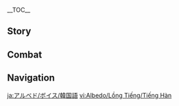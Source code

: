 {{CharacterTabs}}
{{LanguageTabs}}

__TOC__
==Story==
{{VO/Story
|character           = Albedo
|language            = ko
|name                = 알베도
|vo_01_01_title      = 첫 만남…
|vo_01_01_subtitle   = Hello
|vo_01_01_file       = VO_{language}{character} Hello.ogg
|vo_01_01_tx         = 난 페보니우스 기사단의 수석 연금술사, 알베도야. 네 몸에 있는 별바다의 기운을 가까이서 연구해보고 싶어. 앞으로 너랑 단둘이 자주 볼 것 같네
|vo_01_01_rm         = Nan peboniuseu gisadan-ui suseok yeongeumsulsa, Albedoya. Ne mom'e itneun byeolbada-ui giun'eul gakkaiseo yeonguhaebogo sipeo. Apeureo neorang danduli jaju bol geot gatne.
|vo_02_01_title      = 잡담・사생
|vo_02_01_subtitle   = Chat: Still Life
|vo_02_01_file       = VO_{language}{character} Chat - Still Life.ogg
|vo_02_01_tx         = 경치 좋군~ 쉬어갈 겸 그림으로 남겨야겠어
|vo_02_01_rm         = Gyeongchi jotgun~ Swieogal gyeom geurimeuro namgyeoyagesseo.
|vo_02_02_title      = 잡담・탐구
|vo_02_02_subtitle   = Chat: Investigation
|vo_02_02_file       = VO_{language}{character} Chat - Investigation.ogg
|vo_02_02_tx         = 「세계의 진실」은… 도대체 뭘까?
|vo_02_02_rm         = "Segye-ui Jinsil"eun... Dodeche mwolkka?
|vo_02_03_title      = 잡담・회고
|vo_02_03_subtitle   = Chat: Reminiscing
|vo_02_03_file       = VO_{language}{character} Chat - Reminiscing.ogg
|vo_02_03_tx         = 두 발로 직접 땅을 측량해 「미지의 영역」을 알아가는… 그 느낌이 그립군
|vo_02_03_rm         = Du ballo jikjeop ddang'eul cheukryanghae "Miji-ui Yeongyeok"eul alageneun... Geu neukkim'i geuripgeun.

<!-- Weather -->
|vo_03_01_title      = 비가 올 때…
|vo_03_01_subtitle   = When It Rains
|vo_03_01_file       = VO_{language}{character} When It Rains.ogg
|vo_03_01_tx         = 땅이 촉촉해서 폭탄열매 뿌리를 채집하기 좋겠어. 괜찮아, 내가 하면 돼
|vo_03_01_rm         = Ddang'i chokchokhaeseo poktanyeolmae ppurireul chaejiphagi jokesseo.
|vo_03_02_title      = 눈이 올 때…
|vo_03_02_subtitle   = When It Snows
|vo_03_02_file       = VO_{language}{character} When It Snows.ogg
|vo_03_02_tx         = 스승님…
|vo_03_02_rm         = Seuseungnim...
|vo_03_03_title      = 햇살이 좋을 때…
|vo_03_03_subtitle   = When the Sun Is Out
|vo_03_03_file       = VO_{language}{character} When the Sun Is Out.ogg
|vo_03_03_tx         = 빛도 잘 들고 생물들의 움직임도 활발해. 흠, 그림 그리기 딱 좋군
|vo_03_03_rm         = Bitdo jal deulgo saengmuldeul-ui umjigimdo hwalbalhae. Heum, geurim geurigi ddak jotgun.
|vo_04_01_title      = 아침 인사…
|vo_04_01_subtitle   = Good Morning
|vo_04_01_file       = VO_{language}{character} Good Morning.ogg
|vo_04_01_tx         = 좋은 아침, 고대 유물 찾으러 갈 준비 됐어?
|vo_04_01_rm         = Joeun achim, godae yumul chajeureo gal junbi dwaesseo?
|vo_04_02_title      = 점심 인사…
|vo_04_02_subtitle   = Good Afternoon
|vo_04_02_file       = VO_{language}{character} Good Afternoon.ogg
|vo_04_02_tx         = 안녕, 네 발소리를 들었어. 공방 밖은 너무 시끌벅적하다니깐
|vo_04_02_rm         = Annyeong, ne balsorireul deuleosseo. Gongbang bakkeun neomu sikkeulbeokjeokhadanikkan.
|vo_04_03_title      = 저녁 인사…
|vo_04_03_subtitle   = Good Evening
|vo_04_03_file       = VO_{language}{character} Good Evening.ogg
|vo_04_03_tx         = 밖이 드디어 조용해졌네, 후
|vo_04_03_rm         = Bakki deudieo joyonghaejyeotne, hu.
|vo_04_04_title      = 굿나잇…
|vo_04_04_subtitle   = Good Night
|vo_04_04_file       = VO_{language}{character} Good Night.ogg
|vo_04_04_tx         = 잘자, 먼저 가서 쉬어. 난 마지막 실험도 끝내버리려고. 그렇게 궁금하면… 내일 다시 왔을 때, 실험 결과에 대해 토론해보자
|vo_04_04_rm         = Jalja, meonjeo gaseo swieo. Nan majimak silheoldo kkeutnaebeoriryeogo. Geureotge gunggeumhamyeon... Naeil dasi wasseul ddae, silheom gyeolgwae daehae toronhaeboja.
|vo_05_01_title      = {name} 자신의 천재성에 대해…
|vo_05_01_subtitle   = About {character}: Genius
|vo_05_01_file       = VO_{language}{character} About {character} - Genius.ogg
|vo_05_01_tx         = 천재? 사람들이 날 그렇게 부르지만… 사실 난 그렇게 생각하지 않아
|vo_05_01_rm         = Cheonjae? Saramdeuli nal geureotge bureujiman... Sasil nan geurotge saenggakhaji ana.
|vo_05_02_title      = {name} 자신의 인간관계에 대해…
|vo_05_02_subtitle   = About {character}: Socializing
|vo_05_02_file       = VO_{language}{character} About {character} - Socializing.ogg
|vo_05_02_tx         = 사람 사귀는 건… 귀찮아. 한번 맺은 관계는 꾸준히 신경 써야지 연락이라도 끊겼다간 다시 회복하는데 더 많은 시간이 걸린다고…
|vo_05_02_rm         = Saram sagwineun geon... Gwichana. Hanbeon maejeun gwangyeneun kkujunhi singyeong sseoyaji yeonrakirado kkeunkyeotdagan dasi hoebokhaneunde deo maneun sigan'i geollindago.
|vo_06_01_title      = 우리에 대해・실험
|vo_06_01_subtitle   = About Us: Experiments
|vo_06_01_file       = VO_{language}{character} About Us - Experiments.ogg
|vo_06_01_tx         = 너… 나랑 실험하려는 거야? 영광인걸?<br>아, 긴장하지 마. 내 실험은 위험하지만 애꿎은 사람은 보통 안 다쳐
|vo_06_01_rm         = Neo... Narang silheomharyeoneun geoya? Yeonggwangingeol?<br>A, ginhanghaji ma. Nae silheomeun wiheomhajiman aekkujeun sarameun botong an dachyeo.
|vo_06_02_title      = 우리에 대해・조수
|vo_06_02_subtitle   = About Us: Assistant
|vo_06_02_friendship = 6
|vo_06_02_file       = VO_{language}{character} About Us - Assistant.ogg
|vo_06_02_tx         = 내 조수가 되어줄래? 옆에서 여러 번 지켜봤으니 분명 잘할 거야. 걱정 마, 처음이어도 내가 옆에 있으니까 괜찮을 거야. 내가 좀 잘 가르치거든, 물론 네 천부적인 재능도 믿어
|vo_06_02_rm         = Nae josuga doeeojullae? Yeopeseo yeoreo beon jikyeobwasseuji bunmyeong jalhal geoya. Geokjeong ma, cheoeumieodo naega yeope isseunikka gwaenchaneul geoya. Naega jom jal gareuchigeodeun, mullon ne cheonbujeogin jaeneungdo mideo.
|vo_07_01_title      = 「신의 눈」에 대해…
|vo_07_01_subtitle   = About the [[Vision]]
|vo_07_01_friendship = 4
|vo_07_01_file       = VO_{language}{character} About the Vision.ogg
|vo_07_01_tx         = 「신의 눈」? 비커랑 도가니와 다를 바 없는 그냥 실험 도구일 뿐이야. 단 하나, 흥미로운 점은 그 원리인데… 언젠가 연구해서 밝힐 거야. 그저 시간문제일 뿐이지~
|vo_07_01_rm         = "Sin-ui Nun"? Bikeorang doganiwa dareul bal eopneun geunyang silheom doguil ppuniya. Dan hana, heungmiroun jeomeun geu wonriinde... Eonjenga yeonguhaeso balkil geoya. Geujo siganmunjeil ppuniji~
|vo_07_02_title      = 하고 싶은 이야기…
|vo_07_02_subtitle   = Something to Share
|vo_07_02_friendship = 4
|vo_07_02_file       = VO_{language}{character} Something to Share.ogg
|vo_07_02_tx         = 네가 거절하면 속상할 것 같아서 말을 꺼내기 어려웠어…<br>음… 네 옆에 날아다니는 그 녀석이 궁금한데 내가 연구 좀 해봐도 될까?
|vo_07_02_rm         = Nega geojeolhamyeon soksanghal geot gataseo maleul kkeonaegi eoryeowosseo...<br>Eum... Ne yeope naladanineun geu nyeoseogi gunggeumhande naega yeongu jom haebwado doelkka?
|vo_07_03_title      = 흥미있는 일…
|vo_07_03_subtitle   = Interesting Things
|vo_07_03_file       = VO_{language}{character} Interesting Things.ogg
|vo_07_03_tx         = 석화 고목에 관한 걸 더 많이 알고 싶다고? 음… 인근 비경에서 네가 봤다던 나무는 사실 그리 오래된 게 아니야. 잘 여문 나무는 보통 2–3km까지 자랄 수 있고, 뿌리에 큰 거미가 모이지. 그 거미를 치자와 레몬그라스에 묶고 백두구를 발라 몇 시간 동안 훈연하면 그 향기는 정말이지… 잊을 수가 없어
|vo_07_03_rm         = Seokhwa gomok'e gwanhan geol deo mani algo sipdago? Eum... Ingeun bigyeong'eseo nega bwatdadeon namuneun sasil geuri oraedoen ge aniya. Jal yeomun namuneun botong i sam killomiteokkaji jaral su itgo, ppurie keun geomiga moiji. Geu geomireul chijawa remongeuraseue mukkgo baekdugureul balla myeot sigan dong'an hunyeonhamyeon geu hyanggineun jeongmaliji... ijeul suga eopsseo.
|vo_08_01_title      = 가족에 대해…
|vo_08_01_subtitle   = About Family
|vo_08_01_friendship = 6
|vo_08_01_file       = VO_{language}{character} About Family.ogg
|vo_08_01_tx         = 가족? 앨리스 아줌마는 내가 엄마라 부르길 바랐지만…. 흠, 가족을 생각했을 때 가장 먼저 떠오르는 분은 그래도 스승님이야. 내가 기억할 무렵부터 난 스승님과 함께 탐험했고, 스승님은 연금술과 무수한 세상의 지식을 가르쳐 주셨어. …「가족」 혹은 「스승님」이란 두 단어로는 내 마음을 다 표현할 수는 없지만 말야
|vo_08_01_rm         = Gajok? Aelliseu ajummaneun naega eommara bureugil baratjiman.... Heum, gajogeul saenggakhasseul ddae gajang meonjeon ddeoreuneun buneun geuraedo seuseungnimiya. Naega gieokhal muryeopbuteo nan seuseungnimgwa hamkke tamheomhaetgo, seuseungnimeun yeongeumsulgwa musuhan sesang-ui jisigeul gareuchyeo jusyeosseo. ..."Gajok" hogeun "Seuseungnim"iran du daneoroneun nae maeumeul da pyeohyeonhan suneun eopjiman malya.
|vo_08_02_title      = 설탕에 대해・방향
|vo_08_02_subtitle   = About [[Sucrose]]: Direction
|vo_08_02_friendship = 4
|vo_08_02_file       = VO_{language}{character} About Sucrose - Direction.ogg
|vo_08_02_tx         = 설탕? 「생물 연금술」에 왜 그렇게 집착하는지 알 것 같아…. 아무튼 연구가 잘 되어가는 것 같아서 나도 기뻐
|vo_08_02_rm         = Seoltang? "Saengmul Yeongeumsul"e wae geureotge jipchakhaneunji al geot gata.... Amuteun yeonguga jal doeeoganeun geot gataseo nado gippeo.
|vo_08_03_title      = 설탕에 대해・유지
|vo_08_03_subtitle   = About Sucrose: Habits
|vo_08_03_friendship = 5
|vo_08_03_file       = VO_{language}{character} About Sucrose - Habits.ogg
|vo_08_03_tx         = 학문적으로 협력하는 건 즐거웠지만 연구할 때 말고는 설탕도 고집이 엄청나. 난 우리가 또래니까 그냥 알베도라 부르라고 했지만 계속 존칭을 고집한다니깐. 휴, 어쩔 수 없지
|vo_08_03_rm         = Hakmunjeogeuro hyeopryeokhaneun geon jeulgeowotjiman yeonguhal ddae malgoheun Seoltangdo gojibi eomcheongna. Nan uriga ddoraenikka geunyang Albedora bureurago haetjiman gyesok jonching'eu gojiphandanikkan. Hyu, eojjeol su eopji.
|vo_08_04_title      = 리사에 대해…
|vo_08_04_subtitle   = About [[Lisa]]
|vo_08_04_friendship = 4
|vo_08_04_file       = VO_{language}{character} About Lisa.ogg
|vo_08_04_tx         = 리사? 그녀와 토론하면 항상 값진 의견을 얻게 돼. 그런 재주로 도서관 사서라는 직책에 만족하다니. 분명 그 재주와 맞먹는 엄청난 사연이 숨겨져 있을 거야
|vo_08_04_rm         = Risa? Geunyeowa toronhamyeon hangsang gapjin uigyeoneul eotge dwae. Geureon jaejuro doseogwan saseoraneun jikchaege manjokhadani. Bunmyeong geu jaejuwa matmeokneun eomcheongnan sayeoni sumgyeojeo isseul geoya.
|vo_08_05_title      = 클레에 대해…
|vo_08_05_subtitle   = About [[Klee]]
|vo_08_05_friendship = 4
|vo_08_05_file       = VO_{language}{character} About Klee.ogg
|vo_08_05_tx         = 난 클레를 친동생처럼 생각해. 클레가 문제를 일으킬 때마다 그 파괴력이 앨리스 아줌마보단 약하단 사실로 스스로를 위로 할 수 밖에 없어
|vo_08_05_rm         = Nan Keullereul chindongsaengcheoreom saenggakhae. Keullega muljereul ileukil ddaemada geu pagoeryeogi Aelliseu ajummabodan yakadan sasillo seuseuroreul wiro hal su bakke eopsseo.
|vo_08_06_title      = 진에 대해…
|vo_08_06_subtitle   = About [[Jean]]
|vo_08_06_friendship = 4
|vo_08_06_file       = VO_{language}{character} About Jean.ogg
|vo_08_06_tx         = 진? 그녀는 훌륭한 단장 대행이야. 단장님보다 더 믿음직스럽다니깐…. 아마 모두 그녀가 정식 단장이 되는 날을 고대하고 있을걸?
|vo_08_06_rm         = Jin? Geunyeoneun hullyunghan danjang daehaeng'iya. Danjangnimboda deo mideumjipseureopdanikkan.... Ama modu geunyeoga jeongsik danjang'i doeneun naleul godaehago isseulgeol?
|vo_08_07_title      = 행추에 대해…
|vo_08_07_subtitle   = About [[Xingqiu]]
|vo_08_07_friendship = 4
|vo_08_07_file       = VO_{language}{character} About Xingqiu.ogg
|vo_08_07_tx         = 행추? 그의 소설은 정말 재밌어. 이나즈마의 「야에 출판사」는 계속 나보고 다른 저자와 집필하면 인세 수입이 더 오를 거라고 빙빙 돌려 설득하네. 흥, 그깟 돈이 대수야?
|vo_08_07_rm         = Haengchu? Geu-ui soseoleun jeongmal jaemisseo. Inajeuma-ui "Yae Chulpansa"neun gyesok nabogo dareun jeojawa jip'pilhamyeon inse suibi deo oreul georago bingbing dolleyo seoldeukhane. Heung, geukkat doni daesuya?
|vo_08_08_title      = 바바라에 대해…
|vo_08_08_subtitle   = About [[Barbara]]
|vo_08_08_friendship = 4
|vo_08_08_file       = VO_{language}{character} About Barbara.ogg
|vo_08_08_tx         = 그 진지한 프리스트, 바바라? 예전에 우연한 기회로 스케치했던 적이 있어…. 그림이 어디 있냐고? 음… 엘버트 씨가 값을 불렀는데 거절하고 단장 대행님께 보냈어. 인맥관리는… 정말 힘들어
|vo_08_08_rm         = Geu jinjihan peuriseuteu, Babara? Yejeone uyeonhan gihoero seukechihaetdeon jeogi isseo.... Geurimi eodi itnyago? Eum... Elbeoteu ssiga gapsseul bulleotneunde geojeolhago danhang daehaengnimkke bonaesseo. Inmaekgwanrineun... jeongmal himdeureo.
|vo_09_01_title      = {name}에 대해 알기・첫 번째
|vo_09_01_subtitle   = More About {character}: I
|vo_09_01_file       = VO_{language}{character} More About {character} - 01.ogg
|vo_09_01_tx         = 나한테 질문 있어? 말해봐. 아, 미안하지만 오래 걸리는 건 아니지? 지금 하고 있는 연구가 곧 막바지라…
|vo_09_01_rm         = Nahante jilmun isseo? Malhaebwa. A, mianhajiman orae geollineun geon aniji? Jigeum hago itneun yeonguga got makbajira...
|vo_09_02_title      = {name}에 대해 알기・두 번째
|vo_09_02_subtitle   = More About {character}: II
|vo_09_02_friendship = 3
|vo_09_02_file       = VO_{language}{character} More About {character} - 02.ogg
|vo_09_02_tx         = 아, 그냥 하는 말인데, 황금은 인위적인 방법이 아니면 8배나 큰 태양을 갈라야만 자연적으로 생성돼
|vo_09_02_rm         = A, geunyang naneun malinde, hwanggeumeun inwijeogin bangbeobi animyeon yeodeolbaena keun taeyang'eul gallayaman jayeonjeogeuro saengseongdwae.
|vo_09_03_title      = {name}에 대해 알기・세 번째
|vo_09_03_subtitle   = More About {character}: III
|vo_09_03_friendship = 4
|vo_09_03_file       = VO_{language}{character} More About {character} - 03.ogg
|vo_09_03_tx         = 인물화를 그리는 데 걸리는 시간은 기분에 따라 달라. 호프만 씨를 그릴 땐 반나절이 걸릴 수도 있고, 케이아 씨는 3획만으로 그릴 수도 있지&mdash;&mdash;이 동그란 건 얼굴, 이건 안대의 끈, 그리고 이건 안대야
|vo_09_03_rm         = Inmulhwareul geurineun de geollineun siganeun gibun'e ddara dalla. Hopeuman ssireul geuril ddaen bannajeoli geollil sudo itgo, Keia ssineun samhoekmaneuro geuril sudo itji &mdash; i dongeuran geon eolgul, igeon andae-ui kkeun, geurigo igeon andaeya.
|vo_09_04_title      = {name}에 대해 알기・네 번째
|vo_09_04_subtitle   = More About {character}: IV
|vo_09_04_friendship = 5
|vo_09_04_file       = VO_{language}{character} More About {character} - 04.ogg
|vo_09_04_tx         = 그림 그리기랑 연구하는 것 말고는… 가끔 이나즈마와 리월의 소설을 봐. 재밌는 아이디어를 얻을 수 있고, 때로는 창작에 생각지도 못한 영감을 주기도 하거든
|vo_09_04_rm         = Geurim geurigirang yeonguhaneun geot malgoneun... Gakkeum Inajeumawa Riwol-ui soseoleul bwa. Jaemitneun aidieoreul eodeul su itgo, ddaeroneun changjage saenggakjido mothan yeonggameul jugido hageodeun.
|vo_09_05_title      = {name}에 대해 알기・다섯 번째
|vo_09_05_subtitle   = More About {character}: V
|vo_09_05_friendship = 6
|vo_09_05_file       = VO_{language}{character} More About {character} - 05.ogg
|vo_09_05_tx         = 지금도 스승님이 가르쳐 주신 「흑토술」은 미스터리야. 스승님은 이걸로 대체 뭘 만들려 하신 걸까…? 아직 연구가 끝나려면 멀었어. 괜찮다면 나랑 함께 계속 탐구해줘
|vo_09_05_rm         = Jigeumdo seuseungnimi gareucheyo jusin "Heuktosul"eun miseuteoriya. Seuseungnimeun igeollo daeche mwol mandeullyeo hasin geolkka...? Ajik yeonguga kkeutnaryeomeyon meoleosseo. Gwaenchantamyeon narang hamkke gyesok tamguhaejwo.
|vo_10_01_title      = {name}의 취미…
|vo_10_01_subtitle   = {character}'s Hobbies
|vo_10_01_file       = VO_{language}{character} Hobbies.ogg
|vo_10_01_tx         = 음… 연구 말고 내가 제일 하고 싶은 건 당연히 그림 그리기지. 처음엔 물체와 재료가 어떻게 이루어졌나 알아보려고 시작했는데 이젠 취미가 됐어. 음, 스트레스 해소에도 좋아
|vo_10_01_rm         = Eum... Yeon'gu malgo naega jeil hago sipeun geon dangyeonhi geurim geurigiji. Cheoeumen mulchewa jaeryoga eoddeotge irueojyeotna alaboryeogo sijakhaetneunde ijen chwimiga dwaesseo. Eum, seuteureseu haesoedo joa.
|vo_10_02_title      = {name}의 고민…
|vo_10_02_subtitle   = {character}'s Troubles
|vo_10_02_file       = VO_{language}{character} Troubles.ogg
|vo_10_02_tx         = 시간이 정말 부족해. 번거로운 일들은 대부분 미뤄뒀는데도 시간이 부족할 것 같아
|vo_10_02_rm         = Sigani jeongmal bujokhae. Beongeoroun ildeuleun daebubun mirwodwotneundedo sigani bujokhal geot gata.
|vo_10_03_title      = 좋아하는 음식…
|vo_10_03_subtitle   = Favorite Food
|vo_10_03_file       = VO_{language}{character} Favorite Food.ogg
|vo_10_03_tx         = 난 디저트를 좋아해. 뭐랄까… 체력과 정신력이 고갈됐을 때, 고칼로리 음식은 일차원적이지만 효과가 좋거든
|vo_10_03_rm         = Nan dijeoteureul joahae. Mworalkka... Cheryeokgwa jeongsinryeogi gogaldwaesseul ttae, gokallori eumsigeun ilchawonjeogijiman hyogwaga jotgeodeun.
|vo_10_04_title      = 싫어하는 음식…
|vo_10_04_subtitle   = Least Favorite Food
|vo_10_04_file       = VO_{language}{character} Least Favorite Food.ogg
|vo_10_04_tx         = 싫어하는 음식이라… 식당에서 파는 양 많은 고기는 별로야. 난 입이 짧아서 「낭비」하거나 「입맛이 없어」지더라구. 그래서 지금은 아예 식당에 안 가. 그만큼 요리에 더 많은 시간을 쓴다는 뜻이기도 하지…
|vo_10_04_rm         = Sileohaneun eumsigira... Sikdang'eseo paneun yang maneun gogineun byeolloya. Nan ibi jjalbaseo "Nangbi"hageona "Ipmasi eopsseo"jideoragu. Geuraseo jigeumeun aye sikdang'e an ga. Geumankeum yorie deo maneun siganeul sseundaneun ddeusigido haji...

<!-- Receiving a Gift -->
|vo_11_01_title      = 선물 획득・첫 번째
|vo_11_01_subtitle   = Receiving a Gift: I
|vo_11_01_file       = VO_{language}{character} Receiving a Gift - 01.ogg
|vo_11_01_tx         = 맛에서 색채가 느껴져… 아마 금색 같아
|vo_11_01_rm         = Maseseo saekchaega neukkeyojeo... Ama geumsaek gata.
|vo_11_02_title      = 선물 획득・두 번째
|vo_11_02_subtitle   = Receiving a Gift: II
|vo_11_02_file       = VO_{language}{character} Receiving a Gift - 02.ogg
|vo_11_02_tx         = 이런 맛을 낼 수 있는 건, 네가 요리에 많은 시간을 할애해서 그런 거겠지?
|vo_11_02_rm         = Ireon maseul nael su itneun geon, nega yorie maneun siganeul halaehaeseo geureon geogetji?
|vo_11_03_title      = 선물 획득・세 번째
|vo_11_03_subtitle   = Receiving a Gift: III
|vo_11_03_file       = VO_{language}{character} Receiving a Gift - 03.ogg
|vo_11_03_tx         = 양이 좀 많은데… 같이 먹을래?
|vo_11_03_rm         = Yang'i jom maneunde... Gachi meogeullae?
|vo_12_01_title      = 생일…
|vo_12_01_subtitle   = Birthday
|vo_12_01_file       = VO_{language}{character} Birthday.ogg
|vo_12_01_tx         = 생일 축하해. 정말 기분 좋아 보이는데 내가 솜씨 좀 발휘해도 될까? 사람의 기억력엔 한계가 있어. 하지만 그림을 그려두면 기억이 더 오래갈 수 있고, 나중에 그림을 보면 당시의 느낌을 되살릴 수 있지
|vo_12_01_rm         = Saeng'il chukhahae. Jeongmal gibum joa boineunde naega somssi jom balhwihaedo doelkka? Saram-ui gieokryeogen hangyega isseo. Hajiman geurimeul geuryeodumyeon gieogi deo oraegal su itgo, najung'e geurimeul bomyeon dangsi-ui neukkimeul doesallil su itji.
|vo_13_01_title      = 돌파의 느낌・기
|vo_13_01_subtitle   = Feelings About Ascension: Intro
|vo_13_01_ascension  = 1
|vo_13_01_file       = VO_{language}{character} Feelings About Ascension - 01.ogg
|vo_13_01_tx         = 「흑토」는 연금술의 어원이자 최초의 상태를 말해. 이 세상의 구성원으로서 난 반드시 의미를 찾아야 해
|vo_13_01_rm         = "Heukto"neun yeongumsul-ui eowonija choecho-ui sangtaereul malhae. I sesang-ui guseongwoneuroseo nan bandeusi uimireul chajaya hae.
|vo_13_02_title      = 돌파의 느낌・승
|vo_13_02_subtitle   = Feelings About Ascension: Building Up
|vo_13_02_ascension  = 2
|vo_13_02_file       = VO_{language}{character} Feelings About Ascension - 02.ogg
|vo_13_02_tx         = 「백악」은 변화의 시작이야. 잡다한 생각은 버리고 지식을 받아들일 준비가 됐어. 나랑 같이 세계를 탐험해볼래?
|vo_13_02_rm         = "Baegak"eun byeonhwa-ui sijagiya. Japdahan saenggak'eun beorigo jisigeul badadeulil junbiga dwaesseo. Narang gachi segyereul tamheomhaebollae?
|vo_13_03_title      = 돌파의 느낌・전
|vo_13_03_subtitle   = Feelings About Ascension: Climax
|vo_13_03_ascension  = 4
|vo_13_03_file       = VO_{language}{character} Feelings About Ascension - 03.ogg
|vo_13_03_tx         = 연금술에서 「적성」은 감정의 정화를 의미해. 내 붉은색은 아마 네게서 나온 것 같아
|vo_13_03_rm         = Yeongumsuleseo "Jeokseong"eun gamjeong-ui jeonghwareul uimihae. Nae bulgeunsaek'eun ama negeseo naon geot gata.
|vo_13_04_title      = 돌파의 느낌・결
|vo_13_04_subtitle   = Feelings About Ascension: Conclusion
|vo_13_04_ascension  = 6
|vo_13_04_file       = VO_{language}{character} Feelings About Ascension - 04.ogg
|vo_13_04_tx         = 「황금」은 연금술의 마지막 단계야. 하찮던 것들이 마침내 제 의미를 찾고 황금으로 변화하는 거지. 나도 의미를 찾았어
|vo_13_04_rm         = "Hwanggeum"eun yeongeumsul-ui majimak dangyeya. Hachanteon geotdeuli machimnae je uimireul chatgo hwanggeumeuro byeonhwahaneun geoji. Nado uimireul chajasseo.
}}

==Combat==
{{Combat VO
|character           = Albedo
|language            = ko

|skill_1_tx          = 피어나라
|skill_1_rm          = Pieonara
|skill_2_tx          = {{tt|모조|模造}} 태양꽃
|skill_2_rm          = Mojo taeyangkkot
|skill_3_tx          = 생명 창조의 법칙
|skill_3_rm          = Saengmyeong changjo-ui beopchik

|burst_1_tx          = 지금이 바로 탄생의 순간
|burst_1_rm          = Jigeumi baro tansaeng-ui sun'gan
|burst_2_tx          = {{tt|명왕누대|冥王累代}}가 여기서 재현되리
|burst_2_rm          = Myeong'wangnudaega yeogiseo jaehyeondoeri
|burst_3_tx          = 위업을 지켜보거라
|burst_3_rm          = Wieobeul jikyeobogeora

|sprint-s_1_file     = Sprint Start 01,Sprint Start 02,Sprint Start 03

|glider_1_file       = Deploying Wind Glider 01,Deploying Wind Glider 02,Deploying Wind Glider 03

|chest_1_tx          = 대지의 보물이군
|chest_1_rm          = Daeji-ui bomurigun
|chest_2_tx          = {{tt|무언|無言}}의 {{tt|서사|敘事}}야
|chest_2_rm          = Mueon-ui seosaya
|chest_3_tx          = 「황금」 정도는 아니지만, 나름 가치 있어
|chest_3_rm          = "Hwanggeum" jeongdoneun anijiman, nareum gachi isseo

|low-hp_1_tx         = 계산 {{tt|착오|錯誤}}…
|low-hp_1_rm         = Gyesan chago...
|low-hp_2_tx         = 다시 평가해야겠어…
|low-hp_2_rm         = Dasi pyeongkkahaeyagesseo...
|low-hp_3_tx         = {{tt|전략|戰略}}을 바꿔야겠어
|low-hp_3_rm         = Jeollyageul bakkwoyagesseo

|ally-low-hp_1_tx    = 내게 맡겨
|ally-low-hp_1_rm    = Naege matgyeo
|ally-low-hp_2_tx    = 나랑 바꾸자, 너무 위험해
|ally-low-hp_2_rm    = Narang bakkuja, neomu wiheomhae

|fallen_1_tx         = 다 부질없군…
|fallen_1_rm         = Da bujireopkkun...
|fallen_2_tx         = 실험이 실패한 건가?
|fallen_2_rm         = Silheomi silpaehan geonga?
|fallen_3_tx         = 내 연구는 끝났어…
|fallen_3_rm         = Nae yeon'guneun kkeunnasseo...

|hit-l_1_file        = Light Hit Taken 02
|hit-l_1_tx          = 허용 범위 이내야…
|hit-l_1_rm          = Heoyong beomwi inaeya...
|hit-l_2_file        = Light Hit Taken 01,Light Hit Taken 03,Light Hit Taken 04,Light Hit Taken 05,Light Hit Taken 06

|hit-h_1_file        = Heavy Hit Taken 02
|hit-h_1_tx          = 예측이 빗나갔어…
|hit-h_1_rm          = Yecheugi binnagasseo...
|hit-h_2_file        = Heavy Hit Taken 01,Heavy Hit Taken 03,Heavy Hit Taken 04,Heavy Hit Taken 05,Heavy Hit Taken 06

|join_1_tx           = 오케이
|join_1_rm           = Okei
|join_2_tx           = 과제 개척인가?
|join_2_rm           = Gwaje gaecheogin'ga?
|join_3_tx           = 같이 탐구하자
|join_3_rm           = Gachi tamguhaja

|idle_1_file         = Standby 02

|atk-l_1_file        = Light Attack 01,Light Attack 02,Light Attack 03,Light Attack 04,Light Attack 05,Light Attack 06,Light Attack 07

|atk-m_1_file        = Mid Attack 01,Mid Attack 02,Mid Attack 03

|atk-h_1_file        = Heavy Attack 01,Heavy Attack 02,Heavy Attack 03

|climb_1_file        = Climbing 01,Climbing 02,Climbing 03,Climbing 04,Climbing 05

|climb-b_1_file      = Climbing Breath 01,Climbing Breath 02,Climbing Breath 03

|jump_1_file         = Jumping 01,Jumping 02,Jumping 03,Jumping 04,Jumping 05
}}
<!--
Copy paste the following line in any section that does not have any voice files, change the X for the section's title:
'''Albedo does not feature any X Voice-Overs'''
-->

==Navigation==
{{Character Navbox|VO-KO}}

[[ja:アルベド/ボイス/韓国語]]
[[vi:Albedo/Lồng Tiếng/Tiếng Hàn]]